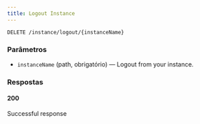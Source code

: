 ```yaml
---
title: Logout Instance
---
```


```http
DELETE /instance/logout/{instanceName}
```



### Parâmetros

- `instanceName` (path, obrigatório) — Logout from your instance.

### Respostas
#### 200
Successful response


